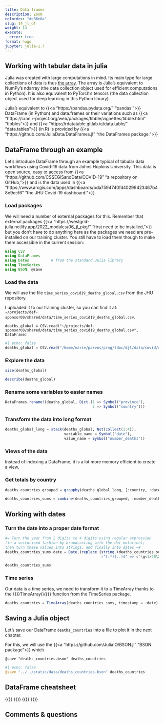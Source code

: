 ```yaml
---
title: Data frames
description: Zoom
colordes: "#e86e0a"
slug: 14_jl_df
weight: 14
execute:
  error: true
format: hugo
jupyter: julia-1.7
---
```


## Working with tabular data in julia

Julia was created with large computations in mind. Its main type for large collections of data is thus [the array](https://westgrid-julia.netlify.app/2022_modules/13_jl_arrays/). The array is Julia's equivalent to NumPy's ndarray (the data collection object used for efficient computations in Python). It is also equivalent to PyTorch's tensors (the data collection object used for deep learning in this Python library).

Julia's equivalent to {{<a "https://pandas.pydata.org/" "pandas'">}} DataFrame (in Python) and data.frames or their variations such as {{<a "https://cran.r-project.org/web/packages/tibble/vignettes/tibble.html" "tibbles">}} and {{<a "https://rdatatable.gitlab.io/data.table/" "data.tables">}} (in R) is provided by {{<a "https://github.com/JuliaData/DataFrames.jl" "the DataFrames package.">}}

## DataFrame through an example

Let's introduce DataFrame through an example typical of tabular data workflows using Covid-19 data from Johns Hopkins University. This data is open source, easy to access from {{<a "https://github.com/CSSEGISandData/COVID-19" "a repository on GitHub,">}} and is the data used in {{<a "https://www.arcgis.com/apps/dashboards/bda7594740fd40299423467b48e9ecf6" "the JHU Covid-19 dashboard.">}}

### Load packages

We will need a number of external packages for this. Remember that external packages {{<a "https://westgrid-julia.netlify.app/2022_modules/06_jl_pkg/" "first need to be installed,">}} but you don't have to do anything here as the packages we need are pre-installed on our training cluster. You still have to load them though to make them accessible in the current session:

```julia
using CSV
using DataFrames
using Dates          # from the standard Julia library
using TimeSeries
using BSON: @save
```

### Load the data

We will use the file `time_series_covid19_deaths_global.csv` from the JHU repository.

I uploaded it to our training cluster, so you can find it at: \
`~/projects/def-sponsor00/shared/data/time_series_covid19_deaths_global.csv`.

```.julia
deaths_global = CSV.read("~/projects/def-sponsor00/shared/data/time_series_covid19_deaths_global.csv", DataFrame)
```

```julia
#| echo: false
deaths_global = CSV.read("/home/marie/parvus/prog/tdoc/djl/data/covid/csse_covid_19_data/csse_covid_19_time_series/time_series_covid19_deaths_global.csv", DataFrame)
```

### Explore the data

```julia
size(deaths_global)
```
```julia
describe(deaths_global)
```

### Rename some variables to easier names

```julia
DataFrames.rename!(deaths_global, Dict.(1 => Symbol("province"),
                                        2 => Symbol("country")))
```

### Transform the data into long format

```julia
deaths_global_long = stack(deaths_global, Not(collect(1:4)),
                           variable_name = Symbol("date"),
                           value_name = Symbol("number_deaths"))
```

### Views of the data

Instead of indexing a DataFrame, it is a lot more memory efficient to create a view.

### Get totals by country

```julia
deaths_countries_grouped = groupby(deaths_global_long, [:country, :date])
```
```julia
deaths_countries_sums = combine(deaths_countries_grouped, :number_deaths => sum)
```

## Working with dates

### Turn the date into a proper date format

```julia
#= Turn the year from 2 digits to 4 digits using regular expression
(in a vectorised fashion by braodcasting with the dot notation);
then turn these values into strings, and finally into dates =#
deaths_countries_sums.date = Date.(replace.(string.(deaths_countries_sums[!, 2]),
                                            r"(.*)(..)$" => s"\g<1>20\2"), "m/dd/yy")
```
```julia
deaths_countries_sums
```

### Time series

Our data is a time series, we need to transform it to a TimeArray thanks to the {{<c>}}TimeArray(){{</c>}} function from the TimeSeries package.

```julia
deaths_countries = TimeArray(deaths_countries_sums, timestamp = :date)
```

## Saving a Julia object

Let's save our DataFrame `deaths_countries` into a file to plot it in the next chapter.

For this, we will use the {{<a "https://github.com/JuliaIO/BSON.jl" "BSON package">}} which 

```.julia
@save "deaths_countries.bson" deaths_countries
```
```julia
#| echo: false
@save "../../static/data/deaths_countries.bson" deaths_countries
```

## DataFrame cheatsheet

{{<imgmshadow src="/img/dataframes-0.png" title="" width="%" line-height="1.0rem">}}
{{</imgmshadow>}}
{{<imgmshadow src="/img/dataframes-1.png" title="" width="%" line-height="1.0rem">}}
{{</imgmshadow>}}

## Comments & questions
